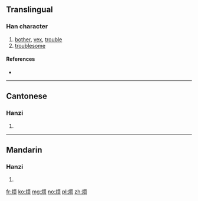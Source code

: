 {{also|煩}}
==Translingual==

===Han character===
{{Han char|rn=86|rad=火|as=06|sn=10|four=|canj=火一月人 (FMBO)|ids=⿰[[火]][[页]]}}

# [[bother]], [[vex]], [[trouble]]
# [[troublesome]]

====References====
* {{Han ref|kx=0671.081|hdz=32199.060|uh=70E6|ud=28902}}

----

==Cantonese==

===Hanzi===
{{yue-hanzi|jyut=[[faan4]]|y=faan4|tra=煩}}

# {{defn|lang=yue|sort=火06}}

----

==Mandarin==

===Hanzi===
{{cmn-hanzi|tra=煩|pin=[[fán]] ([[fan2]])|wg=fan<sup>2</sup>}}

# {{defn|lang=cmn|sort=火06}}

[[fr:烦]]
[[ko:烦]]
[[mg:烦]]
[[no:烦]]
[[pl:烦]]
[[zh:烦]]